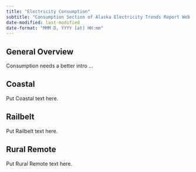 ```yaml
---
title: "Electricity Consumption"
subtitle: "Consumption Section of Alaska Electricity Trends Report Web Book"
date-modified: last-modified
date-format: "MMM D, YYYY [at] HH:mm"
---
```


## General Overview

Consumption needs a better intro ...

## Coastal

Put Coastal text here.

## Railbelt

Put Railbelt text here.

## Rural Remote

Put Rural Remote text here.
